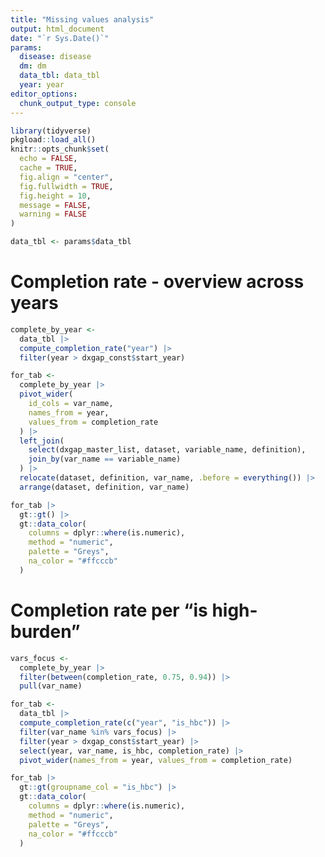 ```yaml
---
title: "Missing values analysis"
output: html_document
date: "`r Sys.Date()`"
params:
  disease: disease
  dm: dm
  data_tbl: data_tbl
  year: year
editor_options: 
  chunk_output_type: console
---
```


```r
library(tidyverse)
pkgload::load_all()
knitr::opts_chunk$set(
  echo = FALSE, 
  cache = TRUE, 
  fig.align = "center", 
  fig.fullwidth = TRUE,
  fig.height = 10,
  message = FALSE, 
  warning = FALSE
)
```

```r
data_tbl <- params$data_tbl
```

# Completion rate - overview across years

```r
complete_by_year <- 
  data_tbl |> 
  compute_completion_rate("year") |> 
  filter(year > dxgap_const$start_year)
```

```r
for_tab <- 
  complete_by_year |> 
  pivot_wider(
    id_cols = var_name,
    names_from = year, 
    values_from = completion_rate
  ) |> 
  left_join(
    select(dxgap_master_list, dataset, variable_name, definition), 
    join_by(var_name == variable_name)
  ) |> 
  relocate(dataset, definition, var_name, .before = everything()) |> 
  arrange(dataset, definition, var_name)
```

```r
for_tab |> 
  gt::gt() |> 
  gt::data_color(
    columns = dplyr::where(is.numeric),
    method = "numeric",
    palette = "Greys",
    na_color = "#ffcccb"
  ) 
```


# Completion rate per "is high-burden"

```r
vars_focus <- 
  complete_by_year |> 
  filter(between(completion_rate, 0.75, 0.94)) |> 
  pull(var_name)

for_tab <- 
  data_tbl |> 
  compute_completion_rate(c("year", "is_hbc")) |> 
  filter(var_name %in% vars_focus) |> 
  filter(year > dxgap_const$start_year) |> 
  select(year, var_name, is_hbc, completion_rate) |> 
  pivot_wider(names_from = year, values_from = completion_rate)
```

```r
for_tab |> 
  gt::gt(groupname_col = "is_hbc") |> 
  gt::data_color(
    columns = dplyr::where(is.numeric),
    method = "numeric",
    palette = "Greys",
    na_color = "#ffcccb"
  ) 
```

